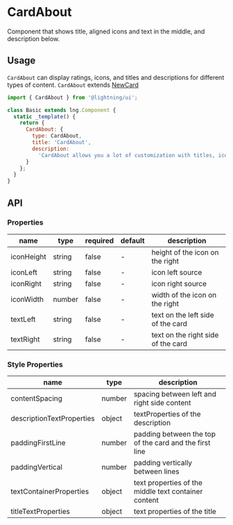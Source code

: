 
# CardAbout

Component that shows title, aligned icons and text in the middle, and description below.

## Usage

`CardAbout` can display ratings, icons, and titles and descriptions for different types of content.
`CardAbout` extends [NewCard](?path=/docs/patterns-newcard--base)

```js
import { CardAbout } from '@lightning/ui';

class Basic extends lng.Component {
  static _template() {
    return {
      CardAbout: {
        type: CardAbout,
        title: 'CardAbout',
        description:
          'CardAbout allows you a lot of customization with titles, icons, and descriptions'
      }
    };
  }
}
```

<Canvas>
  <Story id="patterns-CardAbout--about-cards" />
</Canvas>

## API

### Properties

| name       | type   | required | default | description                        |
| ---------- | ------ | -------- | ------- | ---------------------------------- |
| iconHeight | string | false    | -       | height of the icon on the right    |
| iconLeft   | string | false    | -       | icon left source                   |
| iconRight  | string | false    | -       | icon right source                  |
| iconWidth  | number | false    | -       | width of the icon on the right     |
| textLeft   | string | false    | -       | text on the left side of the card  |
| textRight  | string | false    | -       | text on the right side of the card |

### Style Properties

| name                      | type   | description                                            |
| ------------------------- | ------ | ------------------------------------------------------ |
| contentSpacing            | number | spacing between left and right side content            |
| descriptionTextProperties | object | textProperties of the description                      |
| paddingFirstLine          | number | padding between the top of the card and the first line |
| paddingVertical           | number | padding vertically between lines                       |
| textContainerProperties   | object | text properties of the middle text container content   |
| titleTextProperties       | object | text properties of the title                           |
